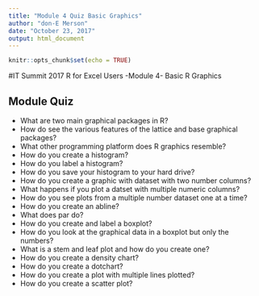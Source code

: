 ```yaml
---
title: "Module 4 Quiz Basic Graphics"
author: "don-E Merson"
date: "October 23, 2017"
output: html_document
---
```


```r
knitr::opts_chunk$set(echo = TRUE)
```

#IT Summit 2017 R for Excel Users -Module 4- Basic R Graphics

## Module Quiz
- What are two main graphical packages in R?	
- How do see the various features of the lattice and base graphical packages?	
- What other programming platform does R graphics resemble?	
- How do you create a histogram?	
- How do you label a histogram?	
- How do you save your histogram to your hard drive?	
- How do you create a graphic with dataset with two number columns?	
- What happens if you plot a datset with multiple numeric columns?	
- How do you see plots from a multiple number dataset one at a time?	
- How do you create an abline?	
- What does par do?	
- How do you create and label a boxplot?	
- How do you look at the graphical data in a boxplot but only the numbers?	
- What is a stem and leaf plot and how do you create one?	
- How do you create a density chart?	
- How do you create a dotchart?	
- How do you create a plot with multiple lines plotted?	
- How do you create a scatter plot?
